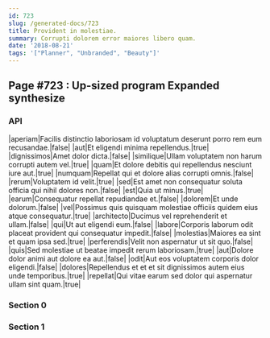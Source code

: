 ```yaml
---
id: 723
slug: /generated-docs/723
title: Provident in molestiae.
summary: Corrupti dolorem error maiores libero quam.
date: '2018-08-21'
tags: '["Planner", "Unbranded", "Beauty"]'
---
```


## Page #723 : Up-sized program Expanded synthesize
### API

|aperiam|Facilis distinctio laboriosam id voluptatum deserunt porro rem eum recusandae.|false|
|aut|Et eligendi minima repellendus.|true|
|dignissimos|Amet dolor dicta.|false|
|similique|Ullam voluptatem non harum corrupti autem vel.|true|
|quam|Et dolore debitis qui repellendus nesciunt iure aut.|true|
|numquam|Repellat qui et dolore alias corrupti omnis.|false|
|rerum|Voluptatem id velit.|true|
|sed|Est amet non consequatur soluta officia qui nihil dolores non.|false|
|est|Quia ut minus.|true|
|earum|Consequatur repellat repudiandae et.|false|
|dolorem|Et unde dolorum.|false|
|vel|Possimus quis quisquam molestiae officiis quidem eius atque consequatur.|true|
|architecto|Ducimus vel reprehenderit et ullam.|false|
|qui|Ut aut eligendi eum.|false|
|labore|Corporis laborum odit placeat provident qui consequatur impedit.|false|
|molestias|Maiores ea sint et quam ipsa sed.|true|
|perferendis|Velit non aspernatur ut sit quo.|false|
|quis|Sed molestiae ut beatae impedit rerum laboriosam.|true|
|aut|Dolore dolor animi aut dolore ea aut.|false|
|odit|Aut eos voluptatem corporis dolor eligendi.|false|
|dolores|Repellendus et et et sit dignissimos autem eius unde temporibus.|true|
|repellat|Qui vitae earum sed dolor qui aspernatur ullam sint quam.|true|




<Partial0 />


### Section 0

### Section 1

